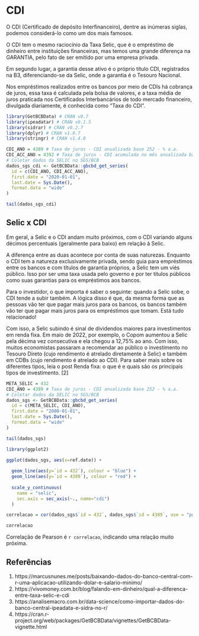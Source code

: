 # CDI

O CDI (Certificado de depósito Interfinanceiro), dentre as inúmeras siglas, podemos considerá-lo como um dos mais famosos. 

O CDI tem o mesmo raciocínio da Taxa Selic, que é o empréstimo de dinheiro entre instituições financeiras, mas temos uma grande diferença na GARANTIA, pelo fato de ser emitido por uma empresa privada.

Em segundo lugar, a garantia desse ativo é o próprio título CDI, registrados na B3, diferenciando-se da Selic, onde a garantia é o Tesouro Nacional.

Nos empréstimos realizados entre os bancos por meio de CDIs há cobrança de juros, essa taxa é calculada pela bolsa de valores, e a taxa média de juros praticada nos Certificados Interbancários de todo mercado financeiro, divulgada diariamente, é conhecida como “Taxa do CDI”.

```r
library(GetBCBData) # CRAN v0.7
library(ipeadatar) # CRAN v0.1.5
library(sidrar) # CRAN v0.2.7 
library(dplyr) # CRAN v1.0.7 
library(stringr) # CRAN v1.4.0
```


```r
CDI_ANO = 4389 # Taxa de juros - CDI anualizada base 252 - % a.a.
CDI_ACC_ANO = 4392 # Taxa de juros - CDI acumulada no mês anualizada base 252 - % a.a.
# Coletar dados da SELIC no SGS/BCB
dados_sgs_cdi <- GetBCBData::gbcbd_get_series(
  id = c(CDI_ANO, CDI_ACC_ANO),
  first.date = "2020-01-01",
  last.date = Sys.Date(),
  format.data = "wide"
)

tail(dados_sgs_cdi)
```

## Selic x CDI

Em geral, a Selic e o CDI andam muito próximos, com o CDI variando alguns décimos percentuais (geralmente para baixo) em relação à Selic.

A diferença entre as duas acontece por conta de suas naturezas. Enquanto o CDI tem a natureza exclusivamente privada, sendo guia para empréstimos entre os bancos e com títulos de garantia próprios, a Selic tem um viés público. Isso por ser uma taxa usada pelo governo e por ter títulos públicos como suas garantias para os empréstimos aos bancos.

Para o investidor, o que importa é saber o seguinte: quando a Selic sobe, o CDI tende a subir também. A lógica disso é que, da mesma forma que as pessoas vão ter que pagar mais juros para os bancos, os bancos também vão ter que pagar mais juros para os empréstimos que tomam. Está tudo relacionado!

Com isso, a Selic subindo é sinal de dividendos maiores para investimentos em renda fixa. Em maio de 2022, por exemplo, o Copom aumentou a Selic pela décima vez consecutiva e ela chegou a 12,75% ao ano. Com isso, muitos economistas passaram a recomendar ao público o investimento no Tesouro Direto (cujo rendimento é atrelado diretamente à Selic) e também em CDBs (cujo rendimento é atrelado ao CDI). Para saber mais sobre os diferentes tipos, leia o post Renda fixa: o que é e quais são os principais tipos de investimento. [2]

```r
META_SELIC = 432
CDI_ANO = 4389 # Taxa de juros - CDI anualizada base 252 - % a.a.
# Coletar dados da SELIC no SGS/BCB
dados_sgs <- GetBCBData::gbcbd_get_series(
  id = c(META_SELIC, CDI_ANO),
  first.date = "2000-01-01",
  last.date = Sys.Date(),
  format.data = "wide"
)

tail(dados_sgs)
```

```r
library(ggplot2)

ggplot(dados_sgs, aes(x=ref.date)) +
  
  geom_line(aes(y=`id = 432`), colour = "blue") + 
  geom_line(aes(y=`id = 4389`), colour = "red") +
  
  scale_y_continuous(
    name = "selic",
    sec.axis = sec_axis(~., name="cdi")
  )
```

```r
correlacao = cor(dados_sgs$`id = 432`, dados_sgs$`id = 4389`, use = "pairwise.complete.obs", method =c("pearson"))

correlacao
```

Correlação de Pearson é `r correlacao`, indicando uma relação muito próxima.



## Referências

1. https://marcusnunes.me/posts/baixando-dados-do-banco-central-com-r-uma-aplicacao-utilizando-dolar-e-salario-minimo/
2. https://vivomoney.com.br/blog/falando-em-dinheiro/qual-a-diferenca-entre-taxa-selic-e-cdi
3. https://analisemacro.com.br/data-science/como-importar-dados-do-banco-central-ipeadata-e-sidra-no-r/
4. https://cran.r-project.org/web/packages/GetBCBData/vignettes/GetBCBData-vignette.html